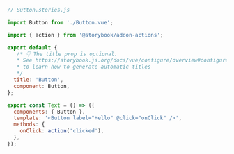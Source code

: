 ```js
// Button.stories.js

import Button from './Button.vue';

import { action } from '@storybook/addon-actions';

export default {
   /* 👇 The title prop is optional.
   * See https://storybook.js.org/docs/vue/configure/overview#configure-story-loading
   * to learn how to generate automatic titles
   */
  title: 'Button',
  component: Button,
};

export const Text = () => ({
  components: { Button },
  template: '<Button label="Hello" @click="onClick" />',
  methods: {
    onClick: action('clicked'),
  },
});
```
